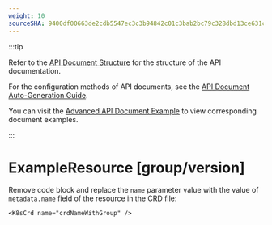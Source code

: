 ```yaml
---
weight: 10
sourceSHA: 9400df00663de2cdb5547ec3c3b94842c01c3bab2bc79c328dbd13ce631cf20d
---
```


:::tip

Refer to the [API Document Structure](https://product-doc-guide.alauda.cn/arch/site_arch.html#api_structure) for the structure of the API documentation.

For the configuration methods of API documents, see the [API Document Auto-Generation Guide](https://product-doc-guide.alauda.cn/guide/api_doc.html).

You can visit the [Advanced API Document Example](https://product-doc-guide.alauda.cn/template/apis/example/advanced_api_example/) to view corresponding document examples.

:::

# ExampleResource \[group/version]

Remove code block and replace the `name` parameter value with the value of `metadata.name` field of the resource in the CRD file:

```mdx
<K8sCrd name="crdNameWithGroup" />
```
